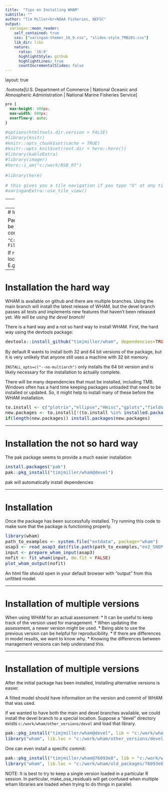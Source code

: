 ```yaml
---
title:  "Tips on Installing WHAM"
subtitle: ""
author: "Tim Miller<br>NOAA Fisheries, NEFSC"
output:
  xaringan::moon_reader:
    self_contained: true
    css: ["xaringan-themer_16_9.css", "slides-style_TMB201.css"]
    lib_dir: libs
    nature:
      ratio: '16:9'
      highlightStyle: github
      highlightLines: true
      countIncrementalSlides: false
---
```


layout: true

.footnote[U.S. Department of Commerce | National Oceanic and Atmospheric Administration | National Marine Fisheries Service]


<style type="text/css">

code.cpp{
  font-size: 14px;
}
code.r{
  font-size: 14px;
}


</style>

```css
pre {
  max-height: 400px;
  max-width: 800px;
  overflow-y: auto;
}

```


```r
#options(htmltools.dir.version = FALSE)
#library(knitr)
#knitr::opts_chunk$set(cache = TRUE)
#knitr::opts_knit$set(root.dir = here::here())
#library(kableExtra)
#library(imager)
#here::i_am("c:/work/BSB_RT")

#library(here)

```

```r
# this gives you a tile navigation if you type "O" at any time
#xaringanExtra::use_tile_view()
```

---
# Installation <br>

Installing WHAM on Windows is much more difficult than Linux and Mac, but that is what we have to do.

First an appropriate version of Rtools must be installed. (This may require admin permission.)

Once that Rtools is available, we need a package that will install non-standard packages from github. We can use the devtools R package:
```r
install.packages("devtools")
```
Also, a TeX package should be installed to allow output tables to be rendered without error. If one is not availble use the tinytex package:
```r
install.packages("tinytex")
tinytex::install_tinytex()
```

---
# Installation <br>

Pandoc is another requirement that should be available with Rstudio. In an Rstudio console:
```r
rmarkdown::find_pandoc() 
```
Should give you a location for it. Something like

`"C:/Program Files/RStudio/bin/quarto/bin/pandoc.exe"`

If running R outside of Rstudio setting a location for pandoc might be necessary. E.g.,
```r
Sys.setenv(RSTUDIO_PANDOC="C:/Program Files/RStudio/bin/quarto/bin/pandoc.exe")
```


---

# Installation the hard way <br>

WHAM is available on github and there are multiple branches. Using the main branch will install the latest release of WHAM, but the devel branch passes all tests and implements new features that haven't been released yet. *We will be using the devel branch!*

There is a hard way and a not so hard way to install WHAM. First, the hard way using the devtools package:
```r
devtools::install_github("timjmiller/wham", dependencies=TRUE, ref = "devel", INSTALL_opts=c("--no-multiarch"))
```
By default R wants to install both 32 and 64 bit versions of the package, but it is very unlikely that anyone still uses a machine with 32 bit memory. 

`INSTALL_opts=c("--no-multiarch")` only installs the 64 bit version and is likely necessary for the installation to actually complete.

There will be many dependencies that must be installed, including TMB. Windows often has a hard time keeping packages unloaded that need to be installed or updated. So, it might help to install many of these before the WHAM installation.

```r
to.install <- c("plotrix","ellipse","Hmisc","gplots","fields","RColorBrewer","colorspace","mnormt","Deriv","tidyr","dplyr","ggplot2","viridis", "abind", "rmarkdown", "pander", "kableExtra")
new.packages <- to.install[!(to.install %in% installed.packages()[,"Package"])]
if(length(new.packages)) install.packages(new.packages)
```


---

# Installation the not so hard way <br>

The pak package seems to provide a much easier installation
```r
install.packages("pak")
pak::pkg_install("timjmiller/wham@devel")
```

pak will automatically install dependencies

---

# Installation <br>

Once the package has been successfully installed. Try running this code to make sure that the package is functioning properly.
```r
library(wham)
path_to_examples <- system.file("extdata", package="wham")
asap3 <- read_asap3_dat(file.path(path_to_examples,"ex2_SNEMAYT.dat"))
input <- prepare_wham_input(asap3) 
nofit <- fit_wham(input, do.fit = FALSE)
plot_wham_output(nofit)
```
An html file should open in your default browser with "output" from this unfitted model.

---

# Installation of multiple versions

When using WHAM for an actual assessment:
* It can be useful to keep track of the version used for management.
* When updating the assessment, a newer version might be used.
* Being able to use the previous version can be helpful for reproducibility.
* If there are differences in model results, we want to know why.
* Knowing the differences between management versions can help understand this.

---

# Installation of multiple versions

After the initial package has been installed, Installing alternative versions is easier. 

A fitted model should have information on the version and commit of WHAM that was used.

If we wanted to have both the main and devel branches available, we could install the devel branch to a special location. Suppose a "devel" directory exists `c:/work/wham/other_versions/devel` and load that library. 

```r
pak::pkg_install("timjmiller/wham@devel", lib = "c:/work/wham/other_versions/devel")
library("wham", lib.loc = "c:/work/wham/other_versions/devel")
```

One can even install a specific commit: 

```r
pak::pkg_install("timjmiller/wham@76093e0", lib = "c:/work/wham/old_packages/76093e0")
library("wham", lib.loc = "c:/work/wham/old_packages/76093e0")
```

NOTE: It is best to try to keep a single version loaded in a particular R session. In particular, make_osa_residuals will get confused when multiple wham libraries are loaded when trying to do things in parallel.


